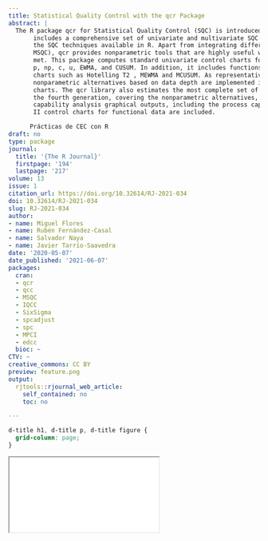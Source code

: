 ```yaml
---
title: Statistical Quality Control with the qcr Package
abstract: |
  The R package qcr for Statistical Quality Control (SQC) is introduced and described. It
       includes a comprehensive set of univariate and multivariate SQC tools that completes and increases
       the SQC techniques available in R. Apart from integrating different R packages devoted to SQC (qcc,
       MSQC), qcr provides nonparametric tools that are highly useful when Gaussian assumption is not
       met. This package computes standard univariate control charts for individual measurements, x̄, S, R,
       p, np, c, u, EWMA, and CUSUM. In addition, it includes functions to perform multivariate control
       charts such as Hotelling T2 , MEWMA and MCUSUM. As representative features, multivariate
       nonparametric alternatives based on data depth are implemented in this package: r, Q and S control
       charts. The qcr library also estimates the most complete set of capability indices from first to
       the fourth generation, covering the nonparametric alternatives, and performing the corresponding
       capability analysis graphical outputs, including the process capability plots. Moreover, Phase I and
       II control charts for functional data are included.

      Prácticas de CEC con R
draft: no
type: package
journal:
  title: '{The R Journal}'
  firstpage: '194'
  lastpage: '217'
volume: 13
issue: 1
citation_url: https://doi.org/10.32614/RJ-2021-034
doi: 10.32614/RJ-2021-034
slug: RJ-2021-034
author:
- name: Miguel Flores
- name: Rubén Fernández-Casal
- name: Salvador Naya
- name: Javier Tarrío-Saavedra
date: '2020-05-07'
date_published: '2021-06-07'
packages:
  cran:
  - qcr
  - qcc
  - MSQC
  - IQCC
  - SixSigma
  - spcadjust
  - spc
  - MPCI
  - edcc
  bioc: ~
CTV: ~
creative_commons: CC BY
preview: feature.png
output:
  rjtools::rjournal_web_article:
    self_contained: no
    toc: no

---
```


```css
d-title h1, d-title p, d-title figure {
  grid-column: page;
}
```

<div class="l-page">
  <object data="RJ-2021-034.pdf" type="application/pdf" style="height:955px;width:100%">
    <iframe src="RJ-2021-034.pdf"></iframe>
  </object>
</div>
